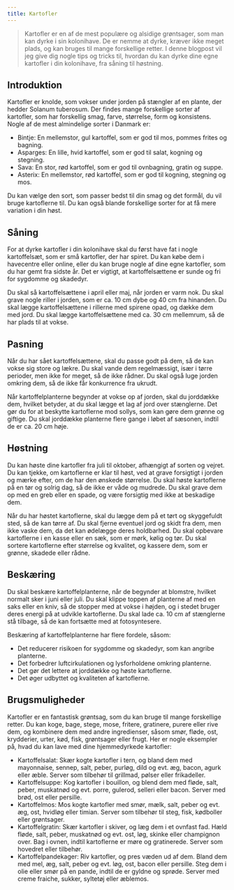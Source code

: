 ```yaml
---
title: Kartofler
---
```


> Kartofler er en af de mest populære og alsidige grøntsager, som man kan dyrke i sin kolonihave. De er nemme at dyrke, kræver ikke meget plads, og kan bruges til mange forskellige retter. I denne blogpost vil jeg give dig nogle tips og tricks til, hvordan du kan dyrke dine egne kartofler i din kolonihave, fra såning til høstning.

## Introduktion

Kartofler er knolde, som vokser under jorden på stængler af en plante, der hedder Solanum tuberosum. Der findes mange forskellige sorter af kartofler, som har forskellig smag, farve, størrelse, form og konsistens. Nogle af de mest almindelige sorter i Danmark er:

- Bintje: En mellemstor, gul kartoffel, som er god til mos, pommes frites og bagning.
- Asparges: En lille, hvid kartoffel, som er god til salat, kogning og stegning.
- Sava: En stor, rød kartoffel, som er god til ovnbagning, gratin og suppe.
- Asterix: En mellemstor, rød kartoffel, som er god til kogning, stegning og mos.

Du kan vælge den sort, som passer bedst til din smag og det formål, du vil bruge kartoflerne til. Du kan også blande forskellige sorter for at få mere variation i din høst.

## Såning

For at dyrke kartofler i din kolonihave skal du først have fat i nogle kartoffelsæt, som er små kartofler, der har spiret. Du kan købe dem i havecentre eller online, eller du kan bruge nogle af dine egne kartofler, som du har gemt fra sidste år. Det er vigtigt, at kartoffelsættene er sunde og fri for sygdomme og skadedyr.

Du skal så kartoffelsættene i april eller maj, når jorden er varm nok. Du skal grave nogle riller i jorden, som er ca. 10 cm dybe og 40 cm fra hinanden. Du skal lægge kartoffelsættene i rillerne med spirene opad, og dække dem med jord. Du skal lægge kartoffelsættene med ca. 30 cm mellemrum, så de har plads til at vokse.

## Pasning

Når du har sået kartoffelsættene, skal du passe godt på dem, så de kan vokse sig store og lækre. Du skal vande dem regelmæssigt, især i tørre perioder, men ikke for meget, så de ikke rådner. Du skal også luge jorden omkring dem, så de ikke får konkurrence fra ukrudt.

Når kartoffelplanterne begynder at vokse op af jorden, skal du jorddække dem, hvilket betyder, at du skal lægge et lag af jord over stænglerne. Det gør du for at beskytte kartoflerne mod sollys, som kan gøre dem grønne og giftige. Du skal jorddække planterne flere gange i løbet af sæsonen, indtil de er ca. 20 cm høje.

## Høstning

Du kan høste dine kartofler fra juli til oktober, afhængigt af sorten og vejret. Du kan tjekke, om kartoflerne er klar til høst, ved at grave forsigtigt i jorden og mærke efter, om de har den ønskede størrelse. Du skal høste kartoflerne på en tør og solrig dag, så de ikke er våde og mudrede. Du skal grave dem op med en greb eller en spade, og være forsigtig med ikke at beskadige dem.

Når du har høstet kartoflerne, skal du lægge dem på et tørt og skyggefuldt sted, så de kan tørre af. Du skal fjerne eventuel jord og skidt fra dem, men ikke vaske dem, da det kan ødelægge deres holdbarhed. Du skal opbevare kartoflerne i en kasse eller en sæk, som er mørk, kølig og tør. Du skal sortere kartoflerne efter størrelse og kvalitet, og kassere dem, som er grønne, skadede eller rådne.

## Beskæring

Du skal beskære kartoffelplanterne, når de begynder at blomstre, hvilket normalt sker i juni eller juli. Du skal klippe toppen af planterne af med en saks eller en kniv, så de stopper med at vokse i højden, og i stedet bruger deres energi på at udvikle kartoflerne. Du skal lade ca. 10 cm af stænglerne stå tilbage, så de kan fortsætte med at fotosyntesere.

Beskæring af kartoffelplanterne har flere fordele, såsom:

- Det reducerer risikoen for sygdomme og skadedyr, som kan angribe planterne.
- Det forbedrer luftcirkulationen og lysforholdene omkring planterne.
- Det gør det lettere at jorddække og høste kartoflerne.
- Det øger udbyttet og kvaliteten af kartoflerne.

## Brugsmuligheder

Kartofler er en fantastisk grøntsag, som du kan bruge til mange forskellige retter. Du kan koge, bage, stege, mose, fritere, gratinere, purere eller rive dem, og kombinere dem med andre ingredienser, såsom smør, fløde, ost, krydderier, urter, kød, fisk, grøntsager eller frugt. Her er nogle eksempler på, hvad du kan lave med dine hjemmedyrkede kartofler:

- Kartoffelsalat: Skær kogte kartofler i tern, og bland dem med mayonnaise, sennep, salt, peber, purløg, dild og evt. æg, bacon, agurk eller æble. Server som tilbehør til grillmad, pølser eller frikadeller.
- Kartoffelsuppe: Kog kartofler i bouillon, og blend dem med fløde, salt, peber, muskatnød og evt. porre, gulerod, selleri eller bacon. Server med brød, ost eller persille.
- Kartoffelmos: Mos kogte kartofler med smør, mælk, salt, peber og evt. æg, ost, hvidløg eller timian. Server som tilbehør til steg, fisk, kødboller eller grøntsager.
- Kartoffelgratin: Skær kartofler i skiver, og læg dem i et ovnfast fad. Hæld fløde, salt, peber, muskatnød og evt. ost, løg, skinke eller champignon over. Bag i ovnen, indtil kartoflerne er møre og gratinerede. Server som hovedret eller tilbehør.
- Kartoffelpandekager: Riv kartofler, og pres væden ud af dem. Bland dem med mel, æg, salt, peber og evt. løg, ost, bacon eller persille. Steg dem i olie eller smør på en pande, indtil de er gyldne og sprøde. Server med creme fraiche, sukker, syltetøj eller æblemos.
